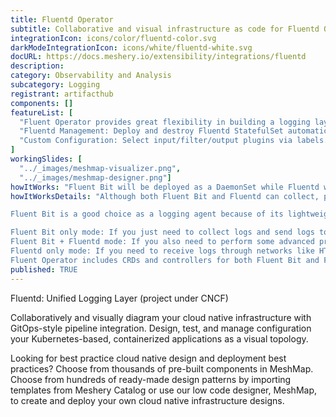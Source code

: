 ```yaml
---
title: Fluentd Operator
subtitle: Collaborative and visual infrastructure as code for Fluentd Operator
integrationIcon: icons/color/fluentd-color.svg
darkModeIntegrationIcon: icons/white/fluentd-white.svg
docURL: https://docs.meshery.io/extensibility/integrations/fluentd
description: 
category: Observability and Analysis
subcategory: Logging
registrant: artifacthub
components: []
featureList: [
  "Fluent Operator provides great flexibility in building a logging layer based on Fluent Bit and Fluentd.",
  "Fluentd Management: Deploy and destroy Fluentd StatefulSet automatically.",
  "Custom Configuration: Select input/filter/output plugins via labels."
]
workingSlides: [
  "../_images/meshmap-visualizer.png",
  "../_images/meshmap-designer.png"]
howItWorks: "Fluent Bit will be deployed as a DaemonSet while Fluentd will be deployed as a StatefulSet. "
howItWorksDetails: "Although both Fluent Bit and Fluentd can collect, process(parse and filter) and then forward log to the final destinations, still they have strengths in different aspects.

Fluent Bit is a good choice as a logging agent because of its lightweight and efficiency, while Fluentd is more powerful to perform advanced processing on logs because of its rich plugins.

Fluent Bit only mode: If you just need to collect logs and send logs to the final destinations, all you need is Fluent Bit.
Fluent Bit + Fluentd mode: If you also need to perform some advanced processing on the logs collected or send to more sinks, then you also need Fluentd.
Fluentd only mode: If you need to receive logs through networks like HTTP or Syslog and then process and send the log to the final sinks, you only need Fluentd.
Fluent Operator includes CRDs and controllers for both Fluent Bit and Fluentd which allows you to config your log processing pipelines in the 3 modes mentioned above as you wish."
published: TRUE
---
```

<p>
Fluentd: Unified Logging Layer (project under CNCF)
</p>
<p>
    Collaboratively and visually diagram your cloud native infrastructure with GitOps-style pipeline integration. Design, test, and manage configuration your Kubernetes-based, containerized applications as a visual topology.
</p>
<p>
    Looking for best practice cloud native design and deployment best practices? Choose from thousands of pre-built components in MeshMap. Choose from hundreds of ready-made design patterns by importing templates from Meshery Catalog or use our low code designer, MeshMap, to create and deploy your own cloud native infrastructure designs.
</p>
